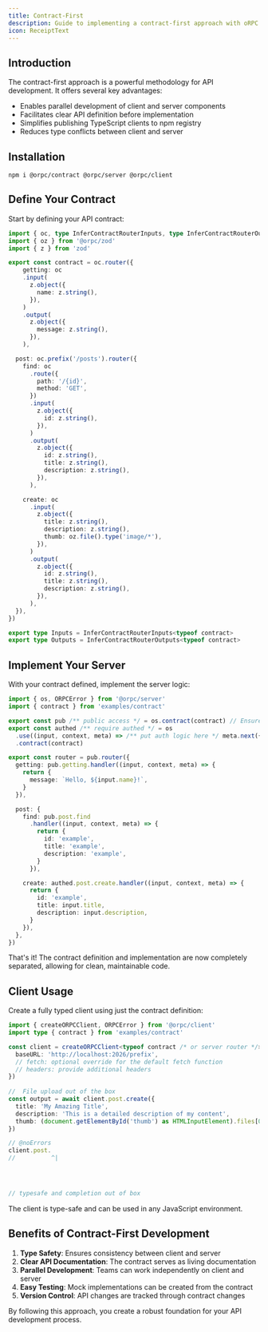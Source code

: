 ```yaml
---
title: Contract-First
description: Guide to implementing a contract-first approach with oRPC
icon: ReceiptText
---
```


## Introduction

The contract-first approach is a powerful methodology for API development. It offers several key advantages:
- Enables parallel development of client and server components
- Facilitates clear API definition before implementation
- Simplifies publishing TypeScript clients to npm registry
- Reduces type conflicts between client and server

## Installation

```package-install
npm i @orpc/contract @orpc/server @orpc/client
```

## Define Your Contract

Start by defining your API contract:

```ts twoslash
import { oc, type InferContractRouterInputs, type InferContractRouterOutputs } from '@orpc/contract'
import { oz } from '@orpc/zod'
import { z } from 'zod'

export const contract = oc.router({
    getting: oc
    .input(
      z.object({
        name: z.string(),
      }),
    )
    .output(
      z.object({
        message: z.string(),
      }),
    ),

  post: oc.prefix('/posts').router({
    find: oc
      .route({
        path: '/{id}',
        method: 'GET',
      })
      .input(
        z.object({
          id: z.string(),
        }),
      )
      .output(
        z.object({
          id: z.string(),
          title: z.string(),
          description: z.string(),
        }),
      ),

    create: oc
      .input(
        z.object({
          title: z.string(),
          description: z.string(),
          thumb: oz.file().type('image/*'),
        }),
      )
      .output(
        z.object({
          id: z.string(),
          title: z.string(),
          description: z.string(),
        }),
      ),
  }),
})

export type Inputs = InferContractRouterInputs<typeof contract>
export type Outputs = InferContractRouterOutputs<typeof contract>
```

## Implement Your Server

With your contract defined, implement the server logic:

```ts twoslash
import { os, ORPCError } from '@orpc/server'
import { contract } from 'examples/contract'

export const pub /** public access */ = os.contract(contract) // Ensure every implement must be match contract
export const authed /** require authed */ = os
  .use((input, context, meta) => /** put auth logic here */ meta.next({}))
  .contract(contract)

export const router = pub.router({
  getting: pub.getting.handler((input, context, meta) => {
    return {
      message: `Hello, ${input.name}!`,
    }
  }),

  post: {
    find: pub.post.find
      .handler((input, context, meta) => {
        return {
          id: 'example',
          title: 'example',
          description: 'example',
        }
      }),

    create: authed.post.create.handler((input, context, meta) => {
      return {
        id: 'example',
        title: input.title,
        description: input.description,
      }
    }),
  },
})
```

That's it! The contract definition and implementation are now completely separated, allowing for clean, maintainable code.

## Client Usage

Create a fully typed client using just the contract definition:

```ts twoslash
import { createORPCClient, ORPCError } from '@orpc/client'
import type { contract } from 'examples/contract'

const client = createORPCClient<typeof contract /* or server router */>({
  baseURL: 'http://localhost:2026/prefix',
  // fetch: optional override for the default fetch function
  // headers: provide additional headers
})
 
//  File upload out of the box
const output = await client.post.create({
  title: 'My Amazing Title',
  description: 'This is a detailed description of my content',
  thumb: (document.getElementById('thumb') as HTMLInputElement).files[0]!,
})

// @noErrors
client.post.
//          ^|




// typesafe and completion out of box
```

The client is type-safe and can be used in any JavaScript environment.

## Benefits of Contract-First Development

1. **Type Safety**: Ensures consistency between client and server
2. **Clear API Documentation**: The contract serves as living documentation
3. **Parallel Development**: Teams can work independently on client and server
4. **Easy Testing**: Mock implementations can be created from the contract
5. **Version Control**: API changes are tracked through contract changes

By following this approach, you create a robust foundation for your API development process.